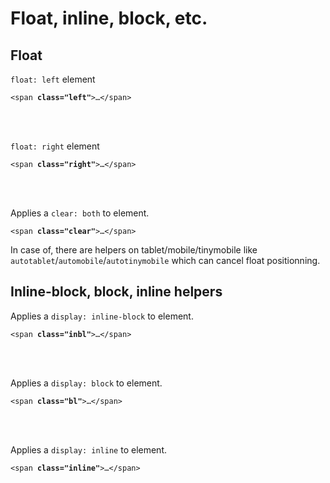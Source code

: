 
<Meta title="CSS / Front-End helpers / Float - Inline - Block" />

# Float, inline, block, etc.

## Float

<div class="flex flex-spacebetween mb2 onmobile-flex-column">
  <div class="w49 flex-self-vcenter">
      <span class="left"><code>float: left</code> element</span>
  </div>
  <div class="w49">
    <pre class=" language-markup prismjs"><code>&lt;span <strong>class="left"</strong>&gt;…&lt;/span&gt;
</code></pre>
  </div>
</div>

<br /><br />

<div class="flex flex-spacebetween mb2 onmobile-flex-column">
  <div class="w49 flex-self-vcenter">
      <span class="right"><code>float: right</code> element</span>
  </div>
  <div class="w49">
    <pre class=" language-markup prismjs"><code>&lt;span <strong>class="right"</strong>&gt;…&lt;/span&gt;
</code></pre>
  </div>
</div>

<br /><br />

<div class="flex flex-spacebetween mb2 onmobile-flex-column">
  <div class="w49 flex-self-vcenter">
    Applies a <code>clear: both</code> to element.
  </div>
  <div class="w49">
    <pre class=" language-markup prismjs"><code>&lt;span <strong>class="clear"</strong>&gt;…&lt;/span&gt;
</code></pre>
  </div>
</div>

In case of, there are helpers on tablet/mobile/tinymobile like <code>autotablet</code>/<code>automobile</code>/<code>autotinymobile</code> which can cancel float positionning.

## Inline-block, block, inline helpers

<div class="flex flex-spacebetween mb2 onmobile-flex-column">
  <div class="w49 flex-self-vcenter">
    Applies a <code>display: inline-block</code> to element.
  </div>
  <div class="w49">
    <pre class=" language-markup prismjs"><code>&lt;span <strong>class="inbl"</strong>&gt;…&lt;/span&gt;
</code></pre>
  </div>
</div>

<br /><br />

<div class="flex flex-spacebetween mb2 onmobile-flex-column">
  <div class="w49 flex-self-vcenter">
    Applies a <code>display: block</code> to element.
  </div>
  <div class="w49">
    <pre class=" language-markup prismjs"><code>&lt;span <strong>class="bl"</strong>&gt;…&lt;/span&gt;
</code></pre>
  </div>
</div>

<br /><br />

<div class="flex flex-spacebetween mb2 onmobile-flex-column">
  <div class="w49 flex-self-vcenter">
    Applies a <code>display: inline</code> to element.
  </div>
  <div class="w49">
    <pre class=" language-markup prismjs"><code>&lt;span <strong>class="inline"</strong>&gt;…&lt;/span&gt;
</code></pre>
  </div>
</div>